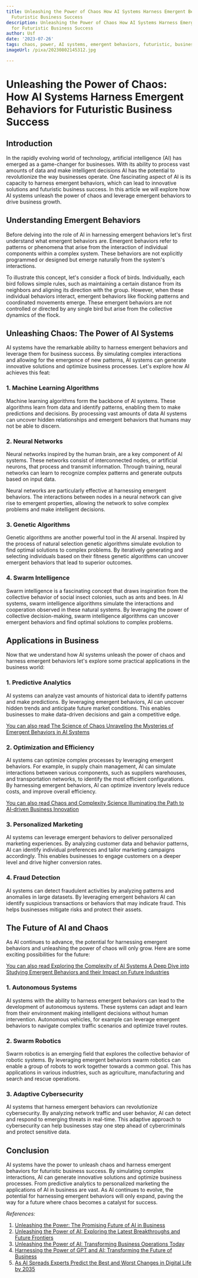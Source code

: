 ```yaml
---
title: Unleashing the Power of Chaos How AI Systems Harness Emergent Behaviors for
  Futuristic Business Success
description: Unleashing the Power of Chaos How AI Systems Harness Emergent Behaviors
  for Futuristic Business Success
author: Usf
date: '2023-07-26'
tags: chaos, power, AI systems, emergent behaviors, futuristic, business success
imageUrl: /pixa/20230802145312.jpg

---
```

# Unleashing the Power of Chaos: How AI Systems Harness Emergent Behaviors for Futuristic Business  Success

## Introduction

In the  rapidly evolving world of  technology, artificial intelligence (AI) has  emerged as a game-changer for businesses.  With its ability to process vast amounts of data and make intelligent decisions AI  has the potential  to revolutionize the way businesses operate. One fascinating aspect of AI is its capacity  to harness emergent behaviors, which can lead to innovative solutions and futuristic business success.  In this article we will explore how AI systems unleash the power of chaos and leverage emergent behaviors  to drive business growth.

## Understanding Emergent Behaviors

Before delving into the role of AI in harnessing  emergent behaviors let's first understand what emergent behaviors are.  Emergent behaviors refer to patterns or phenomena that arise from the interaction of individual components within a complex system. These behaviors are not explicitly  programmed or designed but emerge naturally from the system's interactions.

To illustrate this concept, let's consider a flock of birds. Individually, each bird follows simple rules, such as maintaining a certain distance from its neighbors and aligning its direction with the group. However, when these  individual behaviors interact, emergent behaviors like flocking patterns and coordinated movements emerge. These emergent behaviors are not controlled or directed by any single bird but arise from the collective dynamics of the flock.

## Unleashing Chaos: The Power of AI Systems

AI systems have the remarkable ability to harness emergent behaviors  and leverage  them for business  success. By simulating  complex interactions and allowing for the emergence of new patterns, AI systems can generate innovative solutions and optimize business processes. Let's explore how AI  achieves this feat:

### 1. Machine Learning Algorithms

Machine learning algorithms form the backbone of AI systems. These algorithms learn from data and identify patterns, enabling them to make predictions and decisions. By processing vast amounts of data AI systems can uncover  hidden  relationships and emergent behaviors that humans  may not be able to discern.

### 2. Neural Networks

Neural networks inspired by the human brain, are  a key component  of AI systems. These networks consist of  interconnected  nodes, or artificial neurons, that process and transmit  information.  Through training, neural networks can learn to recognize complex patterns and generate outputs based on input data.

Neural  networks are particularly  effective at  harnessing emergent behaviors. The  interactions between nodes in  a neural network can give rise to emergent properties,  allowing the network to solve complex problems and make intelligent decisions.

### 3. Genetic Algorithms

Genetic algorithms are another powerful tool in the AI arsenal. Inspired by the  process of natural selection genetic algorithms  simulate evolution to find optimal solutions  to complex problems. By iteratively generating  and selecting individuals based on their  fitness genetic algorithms can uncover emergent behaviors that lead to superior outcomes.

### 4. Swarm Intelligence

Swarm intelligence  is a fascinating concept  that draws inspiration  from the collective behavior of social insect colonies, such as ants and bees. In AI systems, swarm intelligence algorithms simulate the  interactions and cooperation observed  in these natural systems. By leveraging the power of collective decision-making, swarm intelligence  algorithms can uncover emergent behaviors and find  optimal solutions to complex problems.

## Applications in Business

Now that we  understand how AI systems unleash the power of chaos and harness  emergent behaviors let's explore some practical applications in  the business  world:

### 1. Predictive Analytics

AI systems can analyze vast amounts  of historical data to identify  patterns and make predictions. By leveraging emergent behaviors, AI can  uncover hidden trends and anticipate future market conditions. This enables businesses to make data-driven decisions and gain  a competitive edge.

[You  can also read The Science  of Chaos Unraveling  the Mysteries of Emergent Behaviors in AI Systems](The%20Science%20of%20Chaos%20Unraveling%20the%20Mysteries%20of%20Emergent%20Behaviors%20in%20AI%20Systems)


### 2. Optimization and Efficiency

AI systems can optimize complex processes by leveraging  emergent behaviors. For example, in  supply chain management, AI can simulate interactions between various components, such as suppliers warehouses, and transportation networks, to  identify the most efficient configurations. By harnessing emergent behaviors, AI can optimize inventory  levels reduce costs, and  improve overall efficiency.

[You can also  read Chaos and Complexity Science Illuminating  the Path to  AI-driven  Business Innovation](Chaos%20and%20Complexity%20Science%20Illuminating%20the%20Path%20to%20AI-driven%20Business%20Innovation)


### 3. Personalized Marketing

AI systems can leverage emergent behaviors to deliver personalized  marketing  experiences. By analyzing customer data and behavior patterns, AI can identify individual preferences and tailor marketing campaigns accordingly.  This enables businesses to  engage customers  on a  deeper level and drive higher conversion rates.

### 4. Fraud Detection

AI systems can  detect fraudulent  activities by analyzing patterns and anomalies in large  datasets. By leveraging emergent behaviors AI can identify  suspicious transactions  or behaviors that may  indicate fraud. This helps businesses mitigate risks and protect their assets.

## The Future of  AI and Chaos

As AI continues to advance, the potential for harnessing emergent behaviors and unleashing the power of chaos will only grow. Here are some exciting possibilities for the future:

[You can also read Exploring the Complexity of  AI  Systems A Deep  Dive into Studying Emergent  Behaviors and their Impact on Future Industries](Exploring%20the%20Complexity%20of%20AI%20Systems%20A%20Deep%20Dive%20into%20Studying%20Emergent%20Behaviors%20and%20their%20Impact%20on%20Future%20Industries)


### 1. Autonomous Systems

AI systems with the ability to  harness emergent behaviors can lead to the development of autonomous  systems. These systems can adapt and learn from their environment making intelligent decisions without human intervention. Autonomous  vehicles, for example can leverage emergent behaviors to navigate complex traffic scenarios and optimize travel routes.

### 2. Swarm Robotics

Swarm robotics is an emerging field that explores  the collective behavior of robotic systems. By leveraging emergent behaviors swarm robotics can enable a group of robots to work  together towards a common goal. This has applications  in various industries, such as agriculture, manufacturing and search and rescue operations.

### 3. Adaptive Cybersecurity

AI systems that harness emergent  behaviors can  revolutionize cybersecurity. By analyzing network traffic and user behavior, AI can  detect and respond to emerging  threats in real-time. This adaptive approach to cybersecurity can help  businesses  stay one step  ahead of cybercriminals and  protect sensitive data.

## Conclusion

AI systems have the power to unleash chaos and harness emergent behaviors for futuristic  business success. By simulating complex interactions, AI can generate innovative  solutions and optimize business processes. From predictive analytics  to personalized marketing the  applications of AI in business are vast. As AI continues to evolve, the potential for harnessing emergent behaviors will only expand,  paving the way for a future where chaos becomes a catalyst for  success.

*References:*

1. [Unleashing the Power: The Promising Future of  AI in Business](https://news.prai.co/unleashing-the-power-the-promising-future-of-ai-in-business/)
2. [Unleashing  the Power of AI: Exploring the Latest Breakthroughs and Future Frontiers](https://www.linkedin.com/pulse/unleashing-power-ai-exploring-latest-breakthroughs-future-trivedi)
3. [Unleashing the Power of AI: Transforming Business Operations Today](https://www.atlantic.net/vps-hosting/unleashing-the-power-of-ai-transforming-business-operations-today/)
4.  [Harnessing the Power of GPT and  AI: Transforming the Future  of Business](https://www.newsweek.com/harnessing-power-gpt-ai-transforming-future-business-1805363)
5. [As AI Spreads Experts Predict the Best and Worst Changes in Digital Life by 2035](https://www.pewresearch.org/internet/wp-content/uploads/sites/9/2023/06/PI_2023.06.21_Best-Worst-Digital-Life_2035_FINAL.pdf)